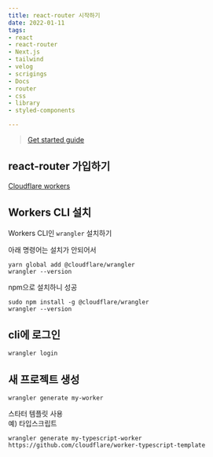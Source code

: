 ```yaml
---
title: react-router 시작하기
date: 2022-01-11
tags: 
- react
- react-router
- Next.js
- tailwind
- velog
- scrigings
- Docs
- router
- css
- library
- styled-components

---
```


> [Get started guide](https://developers.cloudflare.com/workers/get-started/guide)

## react-router 가입하기

[Cloudflare workers](https://dash.cloudflare.com/sign-up/workers)

## Workers CLI 설치

Workers CLI인 `wrangler` 설치하기  

아래 명령어는 설치가 안되어서  

```shell
yarn global add @cloudflare/wrangler
wrangler --version
```

npm으로 설치하니 성공

```shell
sudo npm install -g @cloudflare/wrangler
wrangler --version
```

## cli에 로그인

```shell
wrangler login
```

## 새 프로젝트 생성

```shell
wrangler generate my-worker
```

스타터 템플릿 사용  
예) 타입스크립트

```shell
wrangler generate my-typescript-worker https://github.com/cloudflare/worker-typescript-template
```